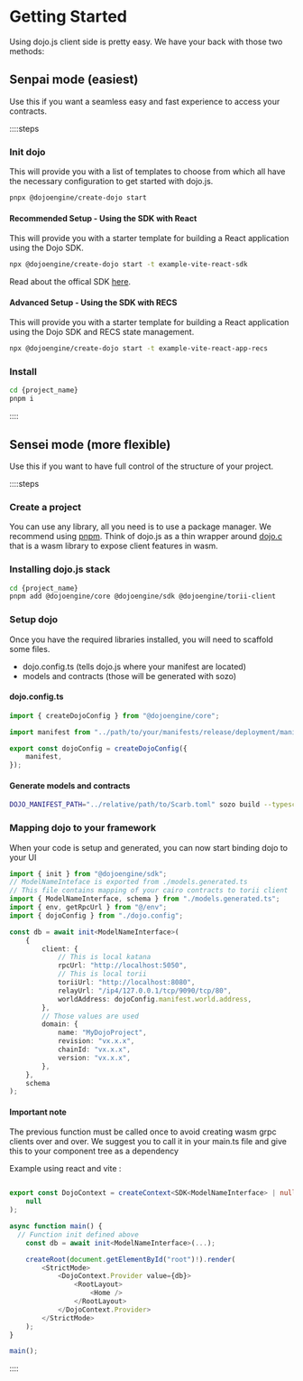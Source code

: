 # Getting Started

Using dojo.js client side is pretty easy. We have your back with those two methods:

## Senpai mode (easiest)

Use this if you want a seamless easy and fast experience to access your contracts.

::::steps

### Init dojo

This will provide you with a list of templates to choose from which all have the necessary configuration to get started with dojo.js.

```sh
pnpx @dojoengine/create-dojo start
```

#### Recommended Setup - Using the SDK with React

This will provide you with a starter template for building a React application using the Dojo SDK.

```bash
npx @dojoengine/create-dojo start -t example-vite-react-sdk
```

Read about the offical SDK [here](/client/sdk/javascript/overview).

#### Advanced Setup - Using the SDK with RECS

This will provide you with a starter template for building a React application using the Dojo SDK and RECS state management.

```bash
npx @dojoengine/create-dojo start -t example-vite-react-app-recs
```

### Install

```sh
cd {project_name}
pnpm i
```

::::

## Sensei mode (more flexible)

Use this if you want to have full control of the structure of your project.

::::steps

### Create a project

You can use any library, all you need is to use a package manager. We recommend using [pnpm](https://pnpm.io/).
Think of dojo.js as a thin wrapper around [dojo.c](https://github.com/dojoengine/dojo.c) that is a wasm library to expose client features in wasm.

### Installing dojo.js stack

```sh
cd {project_name}
pnpm add @dojoengine/core @dojoengine/sdk @dojoengine/torii-client
```

### Setup dojo

Once you have the required libraries installed, you will need to scaffold some files.

- dojo.config.ts (tells dojo.js where your manifest are located)
- models and contracts (those will be generated with sozo)

#### dojo.config.ts

```ts filename="./src/dojo/dojo.config.ts"
import { createDojoConfig } from "@dojoengine/core";

import manifest from "../path/to/your/manifests/release/deployment/manifest.json";

export const dojoConfig = createDojoConfig({
    manifest,
});
```

#### Generate models and contracts

```sh
DOJO_MANIFEST_PATH="../relative/path/to/Scarb.toml" sozo build --typescript --bindings-output ./src/dojo/
```

### Mapping dojo to your framework

When your code is setup and generated, you can now start binding dojo to your UI

```ts filename="./src/dojo/init.ts"
import { init } from "@dojoengine/sdk";
// ModelNameInteface is exported from ./models.generated.ts
// This file contains mapping of your cairo contracts to torii client
import { ModelNameInterface, schema } from "./models.generated.ts";
import { env, getRpcUrl } from "@/env";
import { dojoConfig } from "./dojo.config";

const db = await init<ModelNameInterface>(
    {
        client: {
            // This is local katana
            rpcUrl: "http://localhost:5050",
            // This is local torii
            toriiUrl: "http://localhost:8080",
            relayUrl: "/ip4/127.0.0.1/tcp/9090/tcp/80",
            worldAddress: dojoConfig.manifest.world.address,
        },
        // Those values are used
        domain: {
            name: "MyDojoProject",
            revision: "vx.x.x",
            chainId: "vx.x.x",
            version: "vx.x.x",
        },
    },
    schema
);
```

#### Important note

The previous function must be called once to avoid creating wasm grpc clients over and over.
We suggest you to call it in your main.ts file and give this to your component tree as a dependency

Example using react and vite :

```ts filename="./src/main.ts"

export const DojoContext = createContext<SDK<ModelNameInterface> | null>(
    null
);

async function main() {
  // Function init defined above
    const db = await init<ModelNameInterface>(...);

    createRoot(document.getElementById("root")!).render(
        <StrictMode>
            <DojoContext.Provider value={db}>
                <RootLayout>
                    <Home />
                </RootLayout>
            </DojoContext.Provider>
        </StrictMode>
    );
}

main();
```

::::
